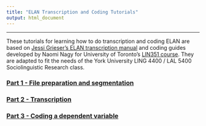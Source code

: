 ```yaml
---
title: "ELAN Transcription and Coding Tutorials"
output: html_document
---
```


-----

These tutorials for learning how to do transcription and coding ELAN are based on [Jessi Grieser's ELAN transcription manual](ELAN_transcription/Transcribing in ELAN.pdf) and coding guides developed by Naomi Nagy for University of Toronto's [LIN351 course](http://individual.utoronto.ca/ngn/LIN/courses/LIN351/LIN351_23W_schedule.htm). They are adapted to fit the needs of the York University LING 4400 / LAL 5400 Sociolinguistic Research class.

<h3> [Part 1 - File preparation and segmentation](ELAN_transcription/ELAN_part1.html) </h3> 

<h3> [Part 2 - Transcription](ELAN_transcription/ELAN_part2.html) </h3> 

<h3> [Part 3 - Coding a dependent variable](ELAN_transcription/ELAN_part3.html) </h3> 